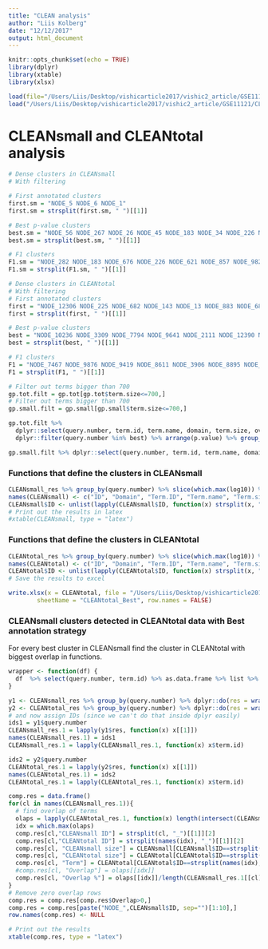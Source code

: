 ```yaml
---
title: "CLEAN analysis"
author: "Liis Kolberg"
date: "12/12/2017"
output: html_document
---
```


```r
knitr::opts_chunk$set(echo = TRUE)
library(dplyr)
library(xtable)
library(xlsx)
```

```r
load(file="/Users/Liis/Desktop/vishicarticle2017/vishic2_article/GSE11121/CLEANtot_gp.RData") # gp.tot
load("/Users/Liis/Desktop/vishicarticle2017/vishic2_article/GSE11121/CLEANsmall_gp.RData") # gp.small
```

# CLEANsmall and CLEANtotal analysis

```r
# Dense clusters in CLEANsmall
# With filtering

# First annotated clusters
first.sm = "NODE_5 NODE_6 NODE_1"
first.sm = strsplit(first.sm, " ")[[1]]

# Best p-value clusters
best.sm = "NODE_56 NODE_267 NODE_26 NODE_45 NODE_183 NODE_34 NODE_226 NODE_377 NODE_524 NODE_23 NODE_229 NODE_25"
best.sm = strsplit(best.sm, " ")[[1]]

# F1 clusters
F1.sm = "NODE_282 NODE_183 NODE_676 NODE_226 NODE_621 NODE_857 NODE_982 NODE_653 NODE_518 NODE_979 NODE_783 NODE_1070 NODE_23 NODE_378 NODE_680 NODE_379 NODE_506 NODE_616 NODE_1178 NODE_960 NODE_1289 NODE_1047 NODE_76 NODE_774 NODE_604 NODE_759 NODE_395 NODE_1371 NODE_767 NODE_397 NODE_720 NODE_342 NODE_158 NODE_276 NODE_878 NODE_62 NODE_1053 NODE_511 NODE_459 NODE_1256 NODE_744 NODE_1411 NODE_1009 NODE_400 NODE_470 NODE_967 NODE_970 NODE_768 NODE_749 NODE_466 NODE_1239 NODE_308 NODE_25 NODE_151 NODE_1389 NODE_706 NODE_712"
F1.sm = strsplit(F1.sm, " ")[[1]]
```

```r
# Dense clusters in CLEANtotal
# With filtering
# First annotated clusters
first = "NODE_12306 NODE_225 NODE_682 NODE_143 NODE_13 NODE_883 NODE_681 NODE_328 NODE_5 NODE_115 NODE_17 NODE_22 NODE_690 NODE_327 NODE_882 NODE_10703 NODE_224 NODE_192 NODE_2908 NODE_870 NODE_21 NODE_10707 NODE_1083 NODE_37 NODE_12181 NODE_11763 NODE_29 NODE_524 NODE_10042 NODE_10621 NODE_12041 NODE_10156 NODE_4232 NODE_8353 NODE_12153 NODE_6319 NODE_11251 NODE_3893 NODE_10999 NODE_7324 NODE_10508 NODE_880 NODE_5665 NODE_3835 NODE_7604 NODE_11751 NODE_671 NODE_11452 NODE_11801 NODE_285 NODE_9154 NODE_8739 NODE_11679 NODE_8545 NODE_10998 NODE_11367 NODE_8544 NODE_2202 NODE_12167 NODE_8337 NODE_9814 NODE_6987 NODE_11121 NODE_11653 NODE_12245 NODE_1080"
first = strsplit(first, " ")[[1]]

# Best p-value clusters
best = "NODE_10236 NODE_3309 NODE_7794 NODE_9641 NODE_2111 NODE_12390 NODE_7324 NODE_1093 NODE_2874 NODE_940 NODE_592 NODE_780 NODE_1623 NODE_443 NODE_7652 NODE_1197 NODE_887 NODE_11810 NODE_6640 NODE_2984 NODE_10940 NODE_312 NODE_10741 NODE_4486 NODE_4216 NODE_4103 NODE_8313 NODE_9351 NODE_10553 NODE_2460 NODE_10621 NODE_543 NODE_3029 NODE_866 NODE_9709 NODE_4143 NODE_285 NODE_12041 NODE_3476 NODE_7982 NODE_718 NODE_11950 NODE_3227 NODE_9230 NODE_1212 NODE_110 NODE_2845 NODE_3329 NODE_6997 NODE_5757 NODE_2309 NODE_1926 NODE_8756 NODE_11860 NODE_8625 NODE_2270 NODE_12245 NODE_101 NODE_671 NODE_12398 NODE_4584 NODE_6407 NODE_1529 NODE_3815 NODE_9870 NODE_890 NODE_12237 NODE_8544 NODE_2590 NODE_3916 NODE_447 NODE_540 NODE_8763 NODE_11119 NODE_12230 NODE_3359 NODE_1671 NODE_6093 NODE_10322 NODE_1989 NODE_5548 NODE_11679 NODE_2153 NODE_7241 NODE_444 NODE_3324 NODE_9330 NODE_5425 NODE_2143 NODE_4028 NODE_10998 NODE_5943 NODE_3466 NODE_8629 NODE_2377 NODE_6987 NODE_8737 NODE_8114 NODE_480 NODE_4232 NODE_7173 NODE_1272 NODE_11290 NODE_826 NODE_8557 NODE_3898 NODE_2668 NODE_422 NODE_11367 NODE_8135 NODE_4681 NODE_8628 NODE_12375 NODE_981 NODE_153 NODE_4196 NODE_828 NODE_11473 NODE_6951 NODE_233 NODE_1395 NODE_11801 NODE_12183 NODE_1089 NODE_7992 NODE_8739 NODE_1808 NODE_5436 NODE_4682 NODE_1194 NODE_167 NODE_3326 NODE_4526 NODE_3696 NODE_11211 NODE_8568 NODE_878 NODE_1080 NODE_5665 NODE_997 NODE_789 NODE_2096 NODE_6685 NODE_1718 NODE_1241 NODE_1788 NODE_264 NODE_11653 NODE_2202 NODE_2891 NODE_1530 NODE_1351 NODE_3366 NODE_2888 NODE_7886 NODE_1017 NODE_1909 NODE_11121 NODE_5281 NODE_5348 NODE_7632 NODE_10841 NODE_8337 NODE_3906 NODE_8895 NODE_9814 NODE_11254 NODE_3367"
best = strsplit(best, " ")[[1]]

# F1 clusters
F1 = "NODE_7467 NODE_9876 NODE_9419 NODE_8611 NODE_3906 NODE_8895 NODE_9814 NODE_11254 NODE_9552 NODE_3367 NODE_8540 NODE_11497 NODE_11522 NODE_8400 NODE_9068 NODE_11810 NODE_10181 NODE_4216 NODE_12983 NODE_8791 NODE_10286 NODE_6450 NODE_1322 NODE_4449 NODE_4486 NODE_10114 NODE_7982 NODE_718 NODE_9959 NODE_3227 NODE_2625 NODE_5757 NODE_8313 NODE_5839 NODE_3819 NODE_11860 NODE_8021 NODE_8625 NODE_8988 NODE_9010 NODE_11008 NODE_3957 NODE_8053 NODE_11011 NODE_11056 NODE_2950 NODE_3071 NODE_9563 NODE_7123 NODE_12398 NODE_4584 NODE_8821 NODE_11893 NODE_4831 NODE_4885 NODE_10066 NODE_8493 NODE_2590 NODE_6407 NODE_1465 NODE_12826 NODE_1452 NODE_2460 NODE_7324 NODE_1671 NODE_11950 NODE_3629 NODE_6110 NODE_5032 NODE_5341 NODE_11119 NODE_12237 NODE_8544 NODE_4355 NODE_10347 NODE_11873 NODE_9645 NODE_2153 NODE_8495 NODE_6051 NODE_540 NODE_4143 NODE_3288 NODE_10305 NODE_8168 NODE_3111 NODE_13141 NODE_10010 NODE_10248 NODE_3324 NODE_9330 NODE_5425 NODE_8018 NODE_9063 NODE_5253 NODE_3466 NODE_12059 NODE_12355 NODE_3359 NODE_11290 NODE_7173 NODE_1272 NODE_285 NODE_13336 NODE_8737 NODE_4267 NODE_1954 NODE_5006 NODE_7718 NODE_543 NODE_1623 NODE_10549 NODE_3287 NODE_4260 NODE_6213 NODE_6141 NODE_9937 NODE_8564 NODE_11141 NODE_1395 NODE_7992 NODE_9934 NODE_5751 NODE_7041 NODE_6599 NODE_6951 NODE_5727 NODE_5548 NODE_153 NODE_12547 NODE_3374 NODE_13014 NODE_8114 NODE_480 NODE_9230 NODE_13200 NODE_11367 NODE_4668 NODE_11608 NODE_8568 NODE_11839 NODE_5665 NODE_12598 NODE_8658 NODE_11226 NODE_12267 NODE_7241 NODE_233 NODE_10187 NODE_6547 NODE_10341 NODE_10178 NODE_1909 NODE_4468 NODE_3820 NODE_11237 NODE_11506 NODE_167 NODE_5828 NODE_3645 NODE_10609 NODE_4181 NODE_12543 NODE_9783 NODE_1782 NODE_4232 NODE_4327 NODE_1529 NODE_2280 NODE_6036 NODE_789 NODE_1351 NODE_1048 NODE_12550 NODE_4590 NODE_8629 NODE_2377 NODE_4499 NODE_890 NODE_4883 NODE_10841 NODE_6371 NODE_997 NODE_10290 NODE_12845 NODE_6319 NODE_13258 NODE_3356 NODE_12919 NODE_5713 NODE_5212 NODE_6159 NODE_3696 NODE_3927 NODE_2994 NODE_10238 NODE_671 NODE_9351 NODE_137 NODE_12764 NODE_10402 NODE_3136 NODE_8206 NODE_11836 NODE_9438 NODE_9888 NODE_10811 NODE_6640 NODE_4118 NODE_4715 NODE_4682 NODE_1194 NODE_12375 NODE_7499 NODE_8011 NODE_8628 NODE_5348 NODE_3387 NODE_11106 NODE_8082 NODE_10526 NODE_3610 NODE_10783 NODE_10880 NODE_10244 NODE_8557 NODE_1241 NODE_4430 NODE_264 NODE_9274 NODE_101 NODE_4083 NODE_5893 NODE_828 NODE_4431 NODE_13263 NODE_3730 NODE_2105 NODE_11704 NODE_4409 NODE_1464 NODE_6234 NODE_9647 NODE_10672 NODE_2435 NODE_2733 NODE_6546 NODE_1926 NODE_2616 NODE_9278 NODE_11653 NODE_12245 NODE_13045 NODE_9851 NODE_7378 NODE_5484 NODE_6131 NODE_13165 NODE_6936 NODE_10536 NODE_9420 NODE_1089 NODE_6379 NODE_6723 NODE_6685 NODE_10998 NODE_9440 NODE_2406 NODE_4743 NODE_6059 NODE_8800 NODE_1080 NODE_6249 NODE_7886 NODE_7823 NODE_12468 NODE_6206 NODE_1808 NODE_1354 NODE_5462 NODE_11473 NODE_6987 NODE_10741 NODE_11801 NODE_5608 NODE_13011 NODE_8337 NODE_1799 NODE_447 NODE_422 NODE_4432 NODE_981 NODE_4153 NODE_878 NODE_12183 NODE_8157 NODE_3635 NODE_7632 NODE_2096 NODE_11807 NODE_6358 NODE_4373 NODE_12868 NODE_1788 NODE_1017 NODE_1989 NODE_5281 NODE_11679 NODE_4196 NODE_5436 NODE_4681 NODE_2888 NODE_3366 NODE_1530 NODE_5124 NODE_8169 NODE_2202 NODE_1718 NODE_6461 NODE_3923 NODE_11121 NODE_2071 NODE_8739 NODE_826 NODE_3581 NODE_2891 NODE_10782"
F1 = strsplit(F1, " ")[[1]]
```


```r
# Filter out terms bigger than 700
gp.tot.filt = gp.tot[gp.tot$term.size<=700,]
# Filter out terms bigger than 700
gp.small.filt = gp.small[gp.small$term.size<=700,]

gp.tot.filt %>% 
  dplyr::select(query.number, term.id, term.name, domain, term.size, overlap.size, p.value, size, log10) %>%
  dplyr::filter(query.number %in% best) %>% arrange(p.value) %>% group_by(query.number) -> CLEANtotal_res

gp.small.filt %>% dplyr::select(query.number, term.id, term.name, domain, term.size, overlap.size, p.value, size, log10) %>% filter(query.number %in% best.sm) %>% arrange(p.value) %>% group_by(query.number) -> CLEANsmall_res
```

### Functions that define the clusters in CLEANsmall

```r
CLEANsmall_res %>% group_by(query.number) %>% slice(which.max(log10)) %>% dplyr::select(query.number, domain, term.id, term.name, term.size, overlap.size, size, p.value) %>% arrange(p.value) %>% data.frame -> CLEANsmall
names(CLEANsmall) <- c("ID", "Domain", "Term.ID", "Term.name", "Term.size", "Overlap", "Cluster size", "P-value")
CLEANsmall$ID <- unlist(lapply(CLEANsmall$ID, function(x) strsplit(x, "_")[[1]][2]))
# Print out the results in latex
#xtable(CLEANsmall, type = "latex")
```

### Functions that define the clusters in CLEANtotal

```r
CLEANtotal_res %>% group_by(query.number) %>% slice(which.max(log10)) %>% dplyr::select(query.number, domain, term.id, term.name, term.size, overlap.size, size, p.value) %>% arrange(p.value) %>% data.frame -> CLEANtotal
names(CLEANtotal) <- c("ID", "Domain", "Term.ID", "Term.name", "Term.size", "Overlap", "Cluster size", "P-value")
CLEANtotal$ID <- unlist(lapply(CLEANtotal$ID, function(x) strsplit(x, "_")[[1]][2]))
# Save the results to excel

write.xlsx(x = CLEANtotal, file = "/Users/Liis/Desktop/vishicarticle2017/vishic2_article/CLEANtotal.xlsx",
        sheetName = "CLEANtotal_Best", row.names = FALSE)
```

### CLEANsmall clusters detected in CLEANtotal data with Best annotation strategy

For every best cluster in CLEANsmall find the cluster in CLEANtotal with biggest overlap in functions.

```r
wrapper <- function(df) {
  df  %>% select(query.number, term.id) %>% as.data.frame %>% list %>% return
}

y1 <- CLEANsmall_res %>% group_by(query.number) %>% dplyr::do(res = wrapper(.)) 
y2 <- CLEANtotal_res %>% group_by(query.number) %>% dplyr::do(res = wrapper(.))
# and now assign IDs (since we can't do that inside dplyr easily)
ids1 = y1$query.number
CLEANsmall_res.1 = lapply(y1$res, function(x) x[[1]])
names(CLEANsmall_res.1) = ids1
CLEANsmall_res.1 = lapply(CLEANsmall_res.1, function(x) x$term.id)

ids2 = y2$query.number
CLEANtotal_res.1 = lapply(y2$res, function(x) x[[1]])
names(CLEANtotal_res.1) = ids2
CLEANtotal_res.1 = lapply(CLEANtotal_res.1, function(x) x$term.id)

comp.res = data.frame()
for(cl in names(CLEANsmall_res.1)){
  # find overlap of terms
  olaps = lapply(CLEANtotal_res.1, function(x) length(intersect(CLEANsmall_res.1[[cl]], x)))
  idx = which.max(olaps)
  comp.res[cl,"CLEANsmall ID"] = strsplit(cl, "_")[[1]][2]
  comp.res[cl,"CLEANtotal ID"] = strsplit(names(idx), "_")[[1]][2]
  comp.res[cl, "CLEANsmall size"] = CLEANsmall[CLEANsmall$ID==strsplit(cl, "_")[[1]][2], "Cluster size"]
  comp.res[cl, "CLEANtotal size"] = CLEANtotal[CLEANtotal$ID==strsplit(names(idx), "_")[[1]][2], "Cluster size"]
  comp.res[cl, "Term"] = CLEANtotal[CLEANtotal$ID==strsplit(names(idx), "_")[[1]][2], "Term.name"]
  #comp.res[cl, "Overlap"] = olaps[[idx]]
  comp.res[cl, "Overlap %"] = olaps[[idx]]/length(CLEANsmall_res.1[[cl]])*100
}
# Remove zero overlap rows
comp.res = comp.res[comp.res$Overlap>0,]
comp.res = comp.res[paste("NODE_",CLEANsmall$ID, sep="")[1:10],]
row.names(comp.res) <- NULL
```


```r
# Print out the results
xtable(comp.res, type = "latex")
```

